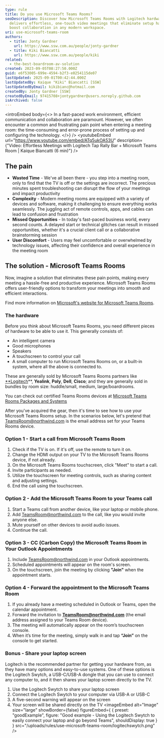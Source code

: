 ```yaml
---
type: rule
title: Do you use Microsoft Teams Rooms?
seoDescription: Discover how Microsoft Teams Rooms with Logitech hardware
  delivers effortless, one-touch video meetings that eliminate setup hassles and
  boost collaboration in any modern workspace.
uri: use-microsoft-teams-room
authors:
  - title: Jonty Gardner
    url: https://www.ssw.com.au/people/jonty-gardner
  - title: Kiki Biancatti
    url: https://www.ssw.com.au/people/kiki
related:
  - the-best-boardroom-av-solution
created: 2023-09-05T08:27:50.000Z
guid: e6f53005-699e-4594-b2f3-e0254115de07
lastUpdated: 2025-09-01T00:42:44.000Z
lastUpdatedBy: Kaique "Kiki" Biancatti [SSW]
lastUpdatedByEmail: kikibianc@hotmail.com
createdBy: Jonty Gardner [SSW]
createdByEmail: 97415708+jontygardner@users.noreply.github.com
isArchived: false
---
```


<introEmbed
  body={<>
In a fast-paced work environment, efficient communication and collaboration are paramount. However, we often encounter a common and frustrating pain point when entering a meeting room: the time-consuming and error-prone process of setting up and configuring the technology.
  </>}
/>
<youtubeEmbed url="https://www.youtube.com/embed/ATq5ukOA53U" description={"Video: Effortless Meetings with Logitech Tap Rally Bar + Microsoft Teams Room | Kaique Biancatti (6 min)"} />

## The pain

* **Wasted Time** - We've all been there - you step into a meeting room, only to find that the TV is off or the settings are incorrect. The precious minutes spent troubleshooting can disrupt the flow of your meetings and impact productivity
* **Complexity** - Modern meeting rooms are equipped with a variety of devices and software, making it challenging to ensure everything works seamlessly. The juggling act of remote controls, apps, and cables can lead to confusion and frustration
* **Missed Opportunities** - In today's fast-paced business world, every second counts. A delayed start or technical glitches can result in missed opportunities, whether it's a crucial client call or a collaborative brainstorming session
* **User Discomfort** - Users may feel uncomfortable or overwhelmed by technology issues, affecting their confidence and overall experience in the meeting room

## The solution - Microsoft Teams Rooms

Now, imagine a solution that eliminates these pain points, making every meeting a hassle-free and productive experience. Microsoft Teams Rooms offers user-friendly options to transform your meetings into smooth and efficient interactions.

Find more information on [Microsoft's website for Microsoft Teams Rooms](https://www.microsoft.com/en-au/microsoft-teams/microsoft-teams-rooms).

### The hardware

Before you think about Microsoft Teams Rooms, you need different pieces of hardware to be able to use it. This generally consists of:

* An intelligent camera
* Good microphones
* Speakers
* A touchscreen to control your call
* A small computer to run Microsoft Teams Rooms on, or a built-in system, where all the above is connected to.

These are generally sold by Microsoft Teams Rooms partners like [**Logitech](https://www.logitech.com/en-au/video-collaboration/partners/microsoft.html)**, **Yealink**, **Poly**, **Dell**, **Cisco**; and they are generally sold in bundles by room size: huddle/small, medium, large/boardrooms.

You can check out certified Teams Rooms devices at [Microsoft Teams Rooms Packages and Systems](https://www.microsoft.com/en-au/microsoft-teams/across-devices/devices/category/teams-rooms/20)

After you've acquired the gear, then it's time to see how to use your Microsoft Teams Rooms setup. In the scenarios below, let's pretend that TeamsRoom@northwind.com is the email address set for your Teams Rooms device.

### Option 1 - Start a call from Microsoft Teams Room

1. Check if the TV is on. If it's off, use the remote to turn it on.
2. Change the HDMI output on your TV to the Microsoft Teams Rooms device, if not already.
3. On the Microsoft Teams Rooms touchscreen, click "Meet" to start a call.
4. Invite participants as needed.
5. Utilize the touchscreen for meeting controls, such as sharing content and adjusting settings.
6. End the call using the touchscreen.

### Option 2 - Add the Microsoft Teams Room to your Teams call

1. Start a Teams call from another device, like your laptop or mobile phone.
2. Add TeamsRoom@northwind.com to the call, like you would invite anyone else.
3. Mute yourself on other devices to avoid audio issues.
4. Continue the call.

### Option 3 - CC (Carbon Copy) the  Microsoft Teams Room in Your Outlook Appointments

1. Include TeamsRoom@northwind.com in your Outlook appointments.
2. Scheduled appointments will appear on the room's screen.
3. On the touchscreen, join the meeting by clicking **"Join"** when the appointment starts.

### Option 4 - Forward the appointment to the Microsoft Teams Room

1. If you already have a meeting scheduled in Outlook or Teams, open the calendar appointment.
2. Forward the invitation to **TeamsRoom@northwind.com** (the email address assigned to your Teams Room device).
3. The meeting will automatically appear on the room’s touchscreen console.
4. When it’s time for the meeting, simply walk in and tap **“Join”** on the console to get started.

### Bonus - Share your laptop screen

Logitech is the recommended partner for getting your hardware from, as they have many options and easy-to-use systems. One of these options is the Logitech Swytch, a USB-C/USB-A dongle that you can use to connect any computer to, and it then shares your laptop screen directly to the TV.

1. Use the Logitech Swytch to share your laptop screen
2. Connect the Logitech Swytch to your computer via USB-A or USB-C
3. A five-second warning will appear on the screen
4. Your screen will be shared directly on the TV
<imageEmbed
  alt="Image"
  size="large"
  showBorder={false}
  figureEmbed={ {
    preset: "goodExample",
    figure: "Good example - Using the Logitech Swytch to easily connect your laptop and go beyond Teams",
    shouldDisplay: true
  } }
  src="/uploads/rules/use-microsoft-teams-room/logitechswytch.png"
/>
